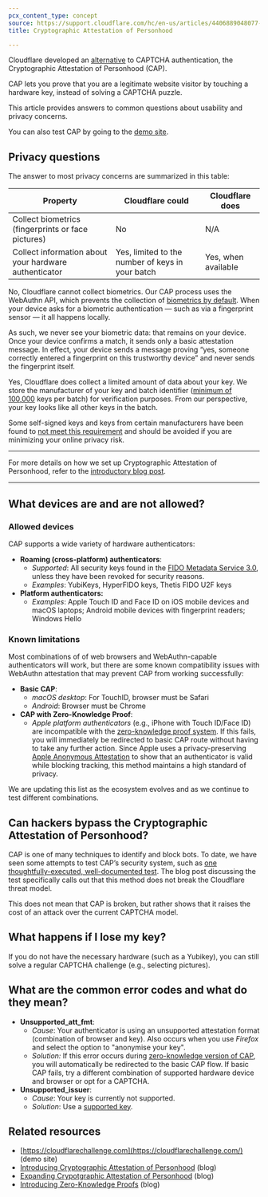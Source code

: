 ```yaml
---
pcx_content_type: concept
source: https://support.cloudflare.com/hc/en-us/articles/4406889048077-FAQs-for-Cryptographic-Attestation-of-Personhood
title: Cryptographic Attestation of Personhood

---
```


Cloudflare developed an [alternative](https://blog.cloudflare.com/introducing-cryptographic-attestation-of-personhood/) to CAPTCHA authentication, the Cryptographic Attestation of Personhood (CAP).

CAP lets you prove that you are a legitimate website visitor by touching a hardware key, instead of solving a CAPTCHA puzzle.

This article provides answers to common questions about usability and privacy concerns.

You can also test CAP by going to the [demo site](https://cloudflarechallenge.com/).

## Privacy questions

The answer to most privacy concerns are summarized in this table:

| Property                                              | Cloudflare could                                 | Cloudflare does     |
| ----------------------------------------------------- | ------------------------------------------------ | ------------------- |
| Collect biometrics (fingerprints or face pictures)    | No                                               | N/A                 |
| Collect information about your hardware authenticator | Yes, limited to the number of keys in your batch | Yes, when available |

No, Cloudflare cannot collect biometrics. Our CAP process uses the WebAuthn API, which prevents the collection of [biometrics by default](https://www.w3.org/TR/webauthn-2/#sctn-biometric-privacy). When your device asks for a biometric authentication — such as via a fingerprint sensor — it all happens locally. 

As such, we never see your biometric data: that remains on your device. Once your device confirms a match, it sends only a basic attestation message. In effect, your device sends a message proving “yes, someone correctly entered a fingerprint on this trustworthy device” and never sends the fingerprint itself.

Yes, Cloudflare does collect a limited amount of data about your key. We store the manufacturer of your key and batch identifier ([minimum of 100,000](https://fidoalliance.org/specs/fido-uaf-v1.1-ps-20170202/fido-uaf-protocol-v1.1-ps-20170202.html#full-basic-attestation) keys per batch) for verification purposes. From our perspective, your key looks like all other keys in the batch.

Some self-signed keys and keys from certain manufacturers have been found to [not meet this requirement](https://www.chromium.org/security-keys) and should be avoided if you are minimizing your online privacy risk.

***

For more details on how we set up Cryptographic Attestation of Personhood, refer to the [introductory blog post](https://blog.cloudflare.com/introducing-cryptographic-attestation-of-personhood/).

***

## What devices are and are not allowed?

### Allowed devices

CAP supports a wide variety of hardware authenticators:

* **Roaming (cross-platform) authenticators**:
  * *Supported*: All security keys found in the [FIDO Metadata Service 3.0](https://fidoalliance.org/metadata/), unless they have been revoked for security reasons.
  * *Examples*: YubiKeys, HyperFIDO keys, Thetis FIDO U2F keys
* **Platform authenticators:**
  * *Examples*: Apple Touch ID and Face ID on iOS mobile devices and macOS laptops; Android mobile devices with fingerprint readers; Windows Hello

### Known limitations

Most combinations of of web browsers and WebAuthn-capable authenticators will work, but there are some known compatibility issues with WebAuthn attestation that may prevent CAP from working successfully:

* **Basic CAP**:
  * *macOS desktop*: For TouchID, browser must be Safari
  * *Android*: Browser must be Chrome
* **CAP with Zero-Knowledge Proof**:
  * *Apple platform authenticators* (e.g., iPhone with Touch ID/Face ID) are incompatible with the [zero-knowledge proof system](https://blog.cloudflare.com/introducing-zero-knowledge-proofs-for-private-web-attestation-with-cross-multi-vendor-hardware/). If this fails, you will immediately be redirected to basic CAP route without having to take any further action. Since Apple uses a privacy-preserving [Apple Anonymous Attestation](https://www.w3.org/TR/webauthn/#sctn-apple-anonymous-attestation) to show that an authenticator is valid while blocking tracking, this method maintains a high standard of privacy.

We are updating this list as the ecosystem evolves and as we continue to test different combinations.

## Can hackers bypass the Cryptographic Attestation of Personhood?

CAP is one of many techniques to identify and block bots. To date, we have seen some attempts to test CAP’s security system, such as [one thoughtfully-executed, well-documented test](https://betterappsec.com/building-a-webauthn-click-farm-are-captchas-obsolete-bfab07bb798c). The blog post discussing the test specifically calls out that this method does not break the Cloudflare threat model.

This does not mean that CAP is broken, but rather shows that it raises the cost of an attack over the current CAPTCHA model.

## What happens if I lose my key?

If you do not have the necessary hardware (such as a Yubikey), you can still solve a regular CAPTCHA challenge (e.g., selecting pictures).

## What are the common error codes and what do they mean?

* **Unsupported\_att\_fmt**:
  * *Cause*: Your authenticator is using an unsupported attestation format (combination of browser and key). Also occurs when you use *Firefox* and select the option to "anonymise your key".
  * *Solution:* If this error occurs during [zero-knowledge version of CAP](https://blog.cloudflare.com/introducing-zero-knowledge-proofs-for-private-web-attestation-with-cross-multi-vendor-hardware/), you will automatically be redirected to the basic CAP flow. If basic CAP fails, try a different combination of supported hardware device and browser or opt for a CAPTCHA.
* **Unsupported\_issuer**:
  * *Cause*: Your key is currently not supported.
  * *Solution*: Use a [supported key](#allowed-devices).

## Related resources

* [https://cloudflarechallenge.com](https://cloudflarechallenge.com/) (demo site)
* [Introducing Cryptographic Attestation of Personhood](https://blog.cloudflare.com/introducing-cryptographic-attestation-of-personhood/) (blog)
* [Expanding Crypotgraphic Attestation of Personhood](https://blog.cloudflare.com/cap-expands-support/) (blog)
* [Introducing Zero-Knowledge Proofs](https://blog.cloudflare.com/introducing-zero-knowledge-proofs-for-private-web-attestation-with-cross-multi-vendor-hardware/) (blog)
